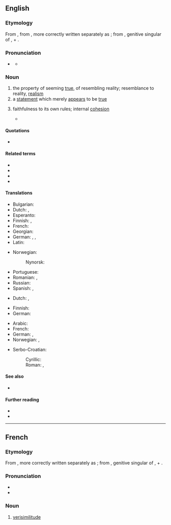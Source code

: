 ==English==
{{was wotd|2006|April|16}}
{{wikipedia}}

===Etymology===
{{root|en|ine-pro|*weh₁-|*sem-}}
From {{etyl|frm|en}} {{m|frm|vérisimilitude}}, from {{etyl|la|en}} {{m|la|vērīsimilitūdō||likeness to truth}}, more correctly written separately as {{m|la|vērī similitūdō||}}; from {{m|la|vērī||}}, genitive singular of {{m|la|vērus||true, real}}, + {{m|la|similitūdō||likeness, resemblance}}.

===Pronunciation===
* {{a|RP}} {{IPA|en|/vɛɹɪsɪˈmɪlɪtjuːd/}}
** {{audio|en|LL-Q1860 (eng)-Vealhurl-verisimilitude.wav|Audio (UK)}}

===Noun===
{{en-noun|~}}

# the property of seeming [[true]], of resembling reality; resemblance to reality, [[realism]]
# a [[statement]] which merely [[appear]]s to be [[true]]
# {{sense|in composing a [[fiction]]}} faithfulness to its own rules; internal [[cohesion]]
#* {{Q|en|{{w|Gore Vidal}}|{{w|Burr (novel)|Burr}}|'', chapter 16''|year=1973|quote=''On July 12, Madame filed suit for divorce, naming one Jane McManus as his principal mistress. Other adulteries were noted in the interest of '''verisimilitude'''.}}

====Quotations====
* {{seeCites|en}}

====Related terms====
* {{l|en|verisimilitudinous}}
* {{l|en|verisimilar}}
* {{l|en|verisimilarity}}
* {{l|en|truthiness}}

====Translations====
{{trans-top|property of seeming true}}
* Bulgarian: {{t+|bg|правдоподо́бност|f}}
* Dutch: {{t+|nl|waarschijnlijkheid}}, {{t+|nl|waarachtigheid|f}}
* Esperanto: {{t|eo|verosimila}}
* Finnish: {{t|fi|[[todellisuuden]] [[mukaisuus]]}}, {{t+|fi|totuudenmukaisuus}}
* French: {{t+|fr|verisimilitude|f}}
* Georgian: {{t|ka|დამაჯერებლობა}}
* German: {{t|de|Wahrheitsähnlichkeit|f}}, {{t|de|Wahrheitsnähe|f}}, {{t+|de|Realitätsnähe|f}}
* Latin: {{t|la|verisimilitudo|f}}
{{trans-mid}}
* Norwegian: {{t|no|sannhetsnærhet|c}}
*: Nynorsk: {{t|nn|sanningsnærleik}}
* Portuguese: {{t+|pt|verossimilhança|f}}
* Romanian: {{t+|ro|verosimilitate|f}}, {{t+|ro|verosimilitudine|f}}
* Russian: {{t+|ru|правдоподо́бие|n}}
* Spanish: {{t+|es|verosimilitud|f}}, {{t|es|verismo|m}}
{{trans-bottom}}

{{trans-top|statement which merely appears to be true}}
* Dutch: {{t|nl|schijnwaarheid}}, {{t|nl|gelijkenis met de werkelijkheid}}
{{trans-mid}}
* Finnish: {{t|fi|näennäistotuus}}
* German: {{t|de|Scheinwahrheit|f}}
{{trans-bottom}}

{{checktrans-top}}
* Arabic: {{t-check|ar|مُحَاكَاة}}
* French: {{t+check|fr|verisimilitude|f}}
* German: {{t-check|de|Wahrheitsnähe}}, {{t-check|de|Wahrheitsähnlichkeit}}
* Norwegian: {{t-check|no|virkelighetsnærhet|m|f}}, {{t-check|no|virkelighetstroskap|m}}
{{trans-mid}}
* Serbo-Croatian:
*: Cyrillic: {{t-check|sh|вероватност|f|sc=Cyrl}}
*: Roman: {{t+check|sh|verovatnost|f}}, {{t-check|sh|vjerovatnost|f}}
{{trans-bottom}}

====See also====
* {{l|en|probability}}

====Further reading====
* {{R:Webster 1913}}
* {{R:Century 1911}}

----

==French==

===Etymology===
From {{etyl|la|fr}} {{m|la|vērīsimilitūdō||likeness to truth}}, more correctly written separately as {{m|la|vērī similitūdō||}}; from {{m|la|vērī||}}, genitive singular of {{m|la|vērus||true, real}}, + {{m|la|similis||like, resembling, similar}}.

===Pronunciation===
* {{fr-IPA|verissimilitude}}
* {{audio|fr|LL-Q150 (fra)-Lyokoï-verisimilitude.wav|Audio}}

===Noun===
{{fr-noun|f}}

# [[verisimilitude#English|verisimilitude]]